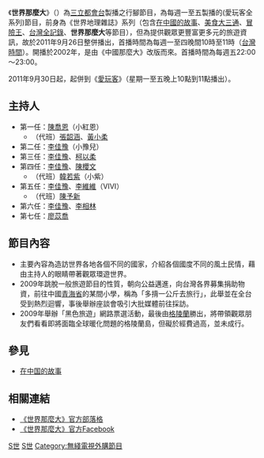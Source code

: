 {{电视节目信息框
| 名称       = 世界那麼大
| 原名       = The Global Fantasies
| 图片       = 
| 图说       = 
| 类型       = 生活旅遊
| 导演       = 
| 主持       = [[廖苡喬|廖苡喬]]
| 旁白       = [[廖苡喬|廖苡喬]]
| 主题曲     = 世界的天空 大地
| 作曲       = 
| 国家       = {{ROC}}
| 语言       = [[中華民國國語文|國語]]
| 集数       = 
| 每集列表   = 
| 执行制作   = 
| 制片人     = 
| 监制       = 
| 副制片人   = 
| 共同制片人 = 
| 编审       = 
| 剪辑       = 
| 外景       = 世界各地
| 机位       = 
| 每集长     = 60分鐘（含廣告）
| 频道       = [[三立都會台|三立都會台]]、[[TVB8|TVB8]]、創意TV
| 视频制式   = [[NTSC|NTSC]]
| 音频制式   = 
| 首播国家   = {{TWN}}
| 首播地区   = 
| 开始       = 2002年3月29日
| 结束       = 2011年9月23日
| 早於       = [[愛玩客|愛玩客]]
| 官方网站   = http://blog.iset.com.tw/world
}}

《'''世界那麼大'''》（{{lang-en|'''The Global Fantasies'''}}）為[[三立都會台|三立都會台]]製播之行腳節目，為每週一至五製播的(愛玩客全系列)節目，前身為《世界地理雜誌》系列（包含[[在中國的故事|在中國的故事]]、[[美食大三通|美食大三通]]、[[冒險王_(旅遊節目)|冒險王]]、[[台灣全記錄|台灣全記錄]]、'''世界那麼大'''等節目），但為提供觀眾更豐富更多元的旅遊資訊，故於2011年9月26日整併播出，首播時間為每週一至四晚間10時至11時（[[台灣時間|台灣時間]]）。開播於2002年，是由《中國那麼大》改版而來。首播時間為每週五22:00～23:00。

2011年9月30日起，起併到《[[愛玩客|愛玩客]]》（星期一至五晚上10點到11點播出）。

==主持人==
*第一任：[[陳喬恩|陳喬恩]]（小紅恩）
**（代班）[[張韶涵|張韶涵]]、[[黃小柔|黃小柔]]
*第二任：[[李佳豫|李佳豫]]（小豫兒）
*第三任：[[李佳豫|李佳豫]]、[[柯以柔|柯以柔]]
*第四任：[[李佳豫|李佳豫]]、[[陳櫻文|陳櫻文]]
**（代班）[[韓若紫|韓若紫]]（小紫）
*第五任：[[李佳豫|李佳豫]]、[[李維維|李維維]]（VIVI）
**（代班）[[陳予新|陳予新]]
*第六任：[[李佳豫|李佳豫]]、[[李相林|李相林]]
*第七任：[[廖苡喬|廖苡喬]]

==節目內容==
*主要內容為造訪世界各地各個不同的國家，介紹各個國度不同的風土民情，藉由主持人的眼睛帶著觀眾環遊世界。
*2009年跳脫一般旅遊節目的性質，朝向公益邁進，向台灣各界募集捐助物資，前往中國[[青海省|青海省]]的某間小學，稱為「多揹一公斤去旅行」，此舉並在全台受到熱烈迴響，事後舉辦座談會吸引大批媒體前往採訪。
*2009年舉辦「黑色旅遊」網路票選活動，最後由[[格陵蘭|格陵蘭]]勝出，將帶領觀眾朋友們看看即將面臨全球暖化問題的格陵蘭島，但礙於經費過高，並未成行。

==參見==
* [[在中国的故事|在中国的故事]]

== 相關連結 ==
*[http://blog.iset.com.tw/world 《世界那麼大》官方部落格] {{Wayback|url=http://blog.iset.com.tw/world |date=20210519021236 }}
*[http://www.facebook.com/world.big 《世界那麼大》官方Facebook] {{Wayback|url=http://www.facebook.com/world.big |date=20110428180028 }}

[[Category:旅遊節目|S世]]
[[Category:三立都會台節目|S世]]
[[Category:無綫電視外購節目|Category:無綫電視外購節目]]